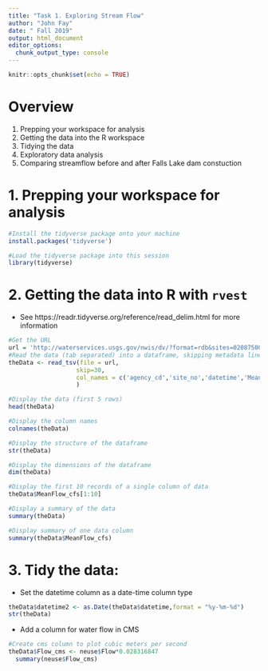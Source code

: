 ```yaml
---
title: "Task 1. Exploring Stream Flow"
author: "John Fay"
date: " Fall 2019"
output: html_document
editor_options: 
  chunk_output_type: console
---
```


```r
knitr::opts_chunk$set(echo = TRUE)
```

# Overview
 1. Prepping your workspace for analysis
 2. Getting the data into the R workspace
 3. Tidying the data
 4. Exploratory data analysis
 5. Comparing streamflow before and after Falls Lake dam constuction
 
# 1. Prepping your workspace for analysis

```r
#Install the tidyverse package onto your machine
install.packages('tidyverse')

#Load the tidyverse package into this session
library(tidyverse)

```

# 2. Getting the data into R with `rvest`
 * See https://readr.tidyverse.org/reference/read_delim.html for more information
```r
#Get the URL 
url = 'http://waterservices.usgs.gov/nwis/dv/?format=rdb&sites=02087500&startDT=1930-10-01&endDT=2017-09-30&statCd=00003&parameterCd=00060&siteStatus=all'
#Read the data (tab separated) into a dataframe, skipping metadata lines, and assigning column names
theData <- read_tsv(file = url,
                   skip=30,
                   col_names = c('agency_cd','site_no','datetime','MeanFlow_cfs','Confidence'),
                   )

#Display the data (first 5 rows)
head(theData)

#Display the column names
colnames(theData)

#Display the structure of the dataframe
str(theData)

#Display the dimensions of the dataframe
dim(theData)

#Display the first 10 records of a single column of data
theData$MeanFlow_cfs[1:10]

#Display a summary of the data
summary(theData)

#Display summary of one data column
summary(theData$MeanFlow_cfs)

```

# 3. Tidy the data: 
 * Set the datetime column as a date-time column type
```r
theData$datetime2 <- as.Date(theData$datetime,format = "%y-%m-%d")
str(theData)

```

 * Add a column for water flow in CMS
```r
#Create cms column to plot cubic meters per second
theData$Flow_cms <- neuse$Flow*0.028316847
  summary(neuse$Flow_cms)
```
